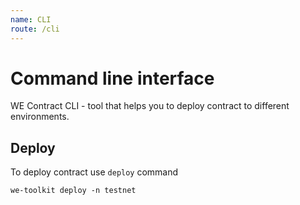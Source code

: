 ```yaml
---
name: CLI
route: /cli
---
```



# Command line interface

WE Contract CLI - tool that helps you to deploy contract to different environments.



## Deploy

To deploy contract use `deploy` command

```
we-toolkit deploy -n testnet
```